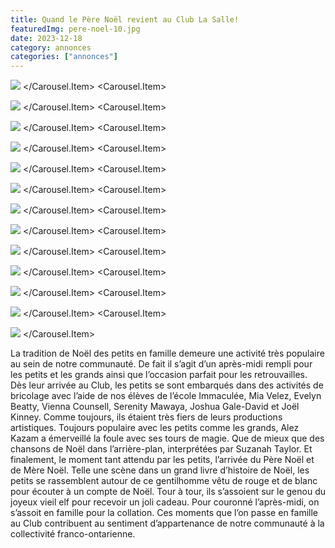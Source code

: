 ```yaml
---
title: Quand le Père Noël revient au Club La Salle!
featuredImg: pere-noel-10.jpg
date: 2023-12-18
category: annonces
categories: ["annonces"]
---
```


<Carousel className="mb-3">
<Carousel.Item>

![](./pere-noel-10.jpg)
</Carousel.Item>
<Carousel.Item>

![](./monique.jpg)
</Carousel.Item>
<Carousel.Item>

![](./enfants-1.jpg)
</Carousel.Item>
<Carousel.Item>

![](./maquillage.jpg)
</Carousel.Item>
<Carousel.Item>

![](./foule.jpg)
</Carousel.Item>
<Carousel.Item>

![](./enfants-2.jpg)
</Carousel.Item>
<Carousel.Item>

![](./bricolage.jpg)
</Carousel.Item>
<Carousel.Item>

![](./bricolage-1.jpg)
</Carousel.Item>
<Carousel.Item>

![](./bricolage-3.jpg)
</Carousel.Item>
<Carousel.Item>

![](./alex-kazam-4.jpg)
</Carousel.Item>
<Carousel.Item>

![](./alex-kazam-5.jpg)
</Carousel.Item>
<Carousel.Item>

![](./alex-kazam-6.jpg)
</Carousel.Item>
<Carousel.Item>

![](./bebe.jpg)
</Carousel.Item>
</Carousel>

La tradition de Noël des petits en famille demeure une activité très populaire au sein de notre communauté. De fait il s’agit d’un après-midi rempli pour les petits et les grands ainsi que l’occasion parfait pour les retrouvailles. Dès leur arrivée au Club, les petits se sont embarqués dans des activités de bricolage avec l’aide de nos élèves de l’école Immaculée, Mia Velez, Evelyn Beatty, Vienna Counsell, Serenity Mawaya, Joshua Gale-David et Joël Kinney. Comme toujours, ils étaient très fiers de leurs productions artistiques. Toujours populaire avec les petits comme les grands, Alez Kazam a émerveillé la foule avec ses tours de magie. Que de mieux que des chansons de Noël dans l’arrière-plan, interprétées par Suzanah Taylor. Et finalement, le moment tant attendu par les petits, l’arrivée du Père Noël et de Mère Noël. Telle une scène dans un grand livre d’histoire de Noël, les petits se rassemblent autour de ce gentilhomme vêtu de rouge et de blanc pour écouter à un compte de Noël. Tour à tour, ils s’assoient sur le genou du joyeux vieil elf pour recevoir un joli cadeau. Pour couronné l’après-midi, on s’assoit en famille pour la collation. Ces moments que l’on passe en famille au Club contribuent au sentiment d’appartenance de notre communauté à la collectivité franco-ontarienne.

<Patrimoine msg="Enfin, ces moments spéciaux sont possible grâce à l’appui financier de Patrimoine Canada." />
